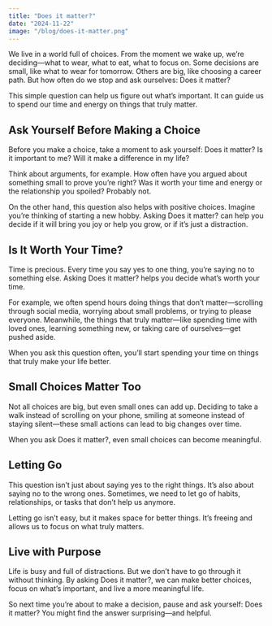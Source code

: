 ```yaml
---
title: "Does it matter?"
date: "2024-11-22"
image: "/blog/does-it-matter.png"
---
```


We live in a world full of choices. From the moment we wake up, we’re deciding—what to wear, what to eat, what to focus on. Some decisions are small, like what to wear for tomorrow. Others are big, like choosing a career path. But how often do we stop and ask ourselves: Does it matter?

This simple question can help us figure out what’s important. It can guide us to spend our time and energy on things that truly matter.

## Ask Yourself Before Making a Choice

Before you make a choice, take a moment to ask yourself: Does it matter? Is it important to me? Will it make a difference in my life?

Think about arguments, for example. How often have you argued about something small to prove you’re right? Was it worth your time and energy or the relationship you spoiled? Probably not.

On the other hand, this question also helps with positive choices. Imagine you’re thinking of starting a new hobby. Asking Does it matter? can help you decide if it will bring you joy or help you grow, or if it’s just a distraction.

## Is It Worth Your Time?

Time is precious. Every time you say yes to one thing, you’re saying no to something else. Asking Does it matter? helps you decide what’s worth your time.

For example, we often spend hours doing things that don’t matter—scrolling through social media, worrying about small problems, or trying to please everyone. Meanwhile, the things that truly matter—like spending time with loved ones, learning something new, or taking care of ourselves—get pushed aside.

When you ask this question often, you’ll start spending your time on things that truly make your life better.

## Small Choices Matter Too

Not all choices are big, but even small ones can add up. Deciding to take a walk instead of scrolling on your phone, smiling at someone instead of staying silent—these small actions can lead to big changes over time.

When you ask Does it matter?, even small choices can become meaningful.

## Letting Go

This question isn’t just about saying yes to the right things. It’s also about saying no to the wrong ones. Sometimes, we need to let go of habits, relationships, or tasks that don’t help us anymore.

Letting go isn’t easy, but it makes space for better things. It’s freeing and allows us to focus on what truly matters.

## Live with Purpose

Life is busy and full of distractions. But we don’t have to go through it without thinking. By asking Does it matter?, we can make better choices, focus on what’s important, and live a more meaningful life.

So next time you’re about to make a decision, pause and ask yourself: Does it matter? You might find the answer surprising—and helpful.
